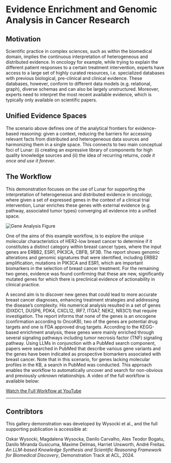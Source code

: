 
# Evidence Enrichment and Genomic Analysis in Cancer Research

## Motivation

Scientific practice in complex sciences, such as within the biomedical domain, implies the continuous interpretation of heterogeneous and distributed evidence. In oncology for example, while trying to explain the different patient responses to a certain treatment intervention, experts have access to a large set of highly curated resources, i.e. specialized databases with previous biological, pre-clinical and clinical evidence. These databases, however, conform to different data models (e.g. relational, graph), diverse schemas and can also be largely unstructured. Moreover, experts need to interpret the most recent available evidence, which is typically only available on scientific papers.

## Unified Evidence Spaces

The scenario above defines one of the analytical frontiers for evidence-based reasoning: given a context, reducing the barriers for accessing relevant facts from distributed and heterogeneous data sources and harmonizing them in a single space. This connects to two main conceptual foci of Lunar: (i) creating an expressive library of components for high quality knowledge sources and (ii) the idea of recurring returns, *code it once and use it forever*.

## The Workflow

This demonstration focuses on the use of Lunar for supporting the interpretation of heterogeneous and distributed evidence in oncology, where given a set of expressed genes in the context of a clinical trial intervention, Lunar enriches these genes with external evidence (e.g. pathway, associated tumor types) converging all evidence into a unified space.

![Gene Analysis Figure](../img/gene_graph.png)

One of the aims of this example workflow, is to explore the unique molecular characteristics of HER2-low breast cancer to determine if it constitutes a distinct category within breast cancer types, where the input genes are ERBB2, ESR1, PIK3CA, CBFB, SF3B. The report shows genomic alterations and genomic signatures that were identified, including ERBB2 amplification, mutations in PIK3CA and ESR1, which are important biomarkers in the selection of breast cancer treatment. For the remaining two genes, evidence was found confirming that these are new, significantly mutated genes for which there is preclinical evidence of actionability in clinical practice.

A second aim is to discover new genes that could lead to more accurate breast cancer diagnoses, enhancing treatment strategies and addressing the disease’s complexity. His numerical analysis resulted in a set of genes (DIXDC1, DUSP6, PDK4, CXCL12, IRF7, ITGA7, NEK2, NR3C1) that require investigation. The report informs that none of the genes is an oncogene (confirmation according to OncoKB), two of the genes are potential drug targets and one is FDA approved drug targets. According to the KEGG-based enrichment analysis, these genes were mainly enriched through several signaling pathways including tumor necrosis factor (TNF) signaling pathway. Using LLMs in conjunction with a PubMed search component, papers were searched in PubMed that describe various gene variants and the genes have been indicated as prospective biomarkers associated with breast cancer. Note that in this scenario, for genes lacking molecular profiles in the KB, a search in PubMed was conducted. This approach enables the workflow to automatically uncover and search for non-obvious and previously unknown relationships. A video of the full workflow is available below:

[Watch the Full Workflow at YouTube](https://www.youtube.com/watch?v=Hc6pAA_5Xu8)

---

## Contribtors

This gallery demonstration was developed by Wysocki et al., and the full supporting publication is accessible at:

Oskar Wysocki, Magdalena Wysocka, Danilo Carvalho, Alex Teodor Bogatu, Danilo Miranda Gusicuma, Maxime Delmas, Harriet Unsworth, André Freitas. *An LLM-based Knowledge Synthesis and Scientific Reasoning Framework for Biomedical Discovery*, Demonstration Track at ACL, 2024.
